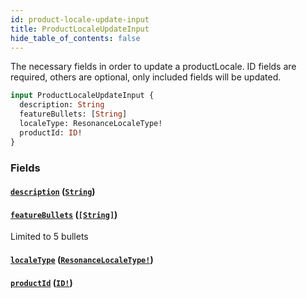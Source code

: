 ```yaml
---
id: product-locale-update-input
title: ProductLocaleUpdateInput
hide_table_of_contents: false
---
```



The necessary fields in order to update a productLocale.
ID fields are required, others are optional, only included fields will be updated.

```graphql
input ProductLocaleUpdateInput {
  description: String
  featureBullets: [String]
  localeType: ResonanceLocaleType!
  productId: ID!
}
```


### Fields

#### [`description`](#) ([`String`](/developers/demandhq-apis/demand-api/graphql/reference/scalars/string))




#### [`featureBullets`](#) ([`[String]`](/developers/demandhq-apis/demand-api/graphql/reference/scalars/string))

Limited to 5 bullets


#### [`localeType`](#) ([`ResonanceLocaleType!`](/developers/demandhq-apis/demand-api/graphql/reference/enums/resonance-locale-type))




#### [`productId`](#) ([`ID!`](/developers/demandhq-apis/demand-api/graphql/reference/scalars/id))






